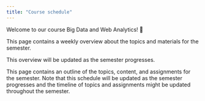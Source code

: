 ```yaml
---
title: "Course schedule"
---
```


Welcome to our course Big Data and Web Analytics! 👋  

This page contains a weekly overview about the topics and materials for the semester.

:::{Note}
This overview will be updated as the semester progresses.
:::

This page contains an outline of the topics, content, and assignments for the semester.
Note that this schedule will be updated as the semester progresses and the timeline of topics and assignments might be updated throughout the semester.

